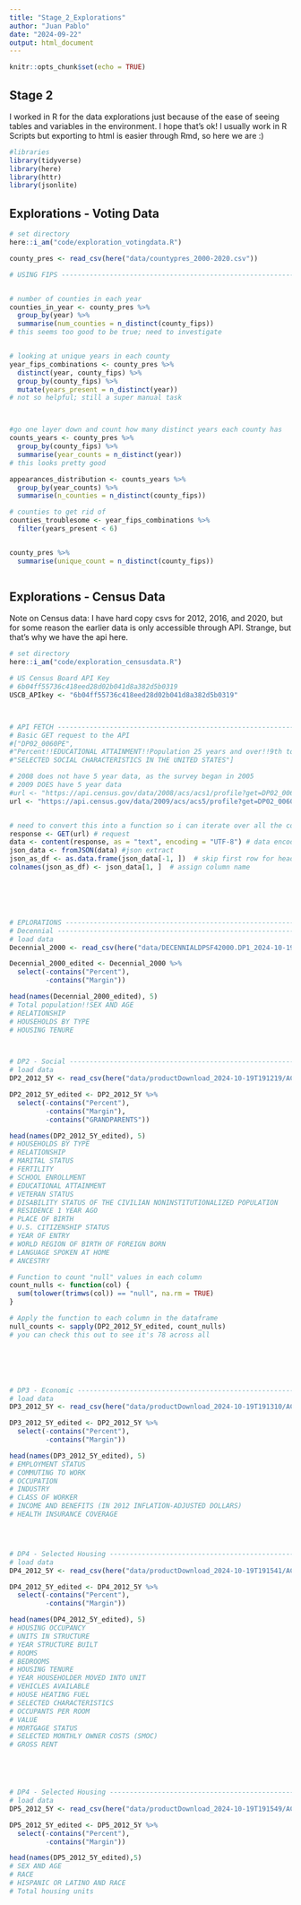 ```yaml
---
title: "Stage_2_Explorations"
author: "Juan Pablo"
date: "2024-09-22"
output: html_document
---
```


```r
knitr::opts_chunk$set(echo = TRUE)
```

## Stage 2

I worked in R for the data explorations just because of the ease of seeing tables and variables in the environment. I hope that's ok! I usually work in R Scripts but exporting to html is easier through Rmd, so here we are :)

```r
#libraries
library(tidyverse)
library(here)
library(httr)
library(jsonlite)

```


## Explorations - Voting Data

```r

# set directory
here::i_am("code/exploration_votingdata.R")

county_pres <- read_csv(here("data/countypres_2000-2020.csv"))

# USING FIPS ----------------------------------------------------------------


# number of counties in each year 
counties_in_year <- county_pres %>%
  group_by(year) %>%
  summarise(num_counties = n_distinct(county_fips))
# this seems too good to be true; need to investigate


# looking at unique years in each county
year_fips_combinations <- county_pres %>%
  distinct(year, county_fips) %>%
  group_by(county_fips) %>%
  mutate(years_present = n_distinct(year))
# not so helpful; still a super manual task



#go one layer down and count how many distinct years each county has
counts_years <- county_pres %>% 
  group_by(county_fips) %>%
  summarise(year_counts = n_distinct(year))
# this looks pretty good

appearances_distribution <- counts_years %>%
  group_by(year_counts) %>%
  summarise(n_counties = n_distinct(county_fips))

# counties to get rid of
counties_troublesome <- year_fips_combinations %>%
  filter(years_present < 6)


county_pres %>%
  summarise(unique_count = n_distinct(county_fips))



```


## Explorations - Census Data
Note on Census data: I have hard copy csvs for 2012, 2016, and 2020, but for some reason the earlier data is only accessible through API. Strange, but that's why we have the api here. 

```r



# set directory
here::i_am("code/exploration_censusdata.R")

# US Census Board API Key
# 6b04ff55736c418eed28d02b041d8a382d5b0319
USCB_APIkey <- "6b04ff55736c418eed28d02b041d8a382d5b0319"



# API FETCH -------------------------------------------------------------------
# Basic GET request to the API
#["DP02_0060PE",
#"Percent!!EDUCATIONAL ATTAINMENT!!Population 25 years and over!!9th to 12th grade, no diploma",
#"SELECTED SOCIAL CHARACTERISTICS IN THE UNITED STATES"]

# 2008 does not have 5 year data, as the survey began in 2005
# 2009 DOES have 5 year data
#url <- "https://api.census.gov/data/2008/acs/acs1/profile?get=DP02_0060PE&for=county:*&key=6b04ff55736c418eed28d02b041d8a382d5b0319"  
url <- "https://api.census.gov/data/2009/acs/acs5/profile?get=DP02_0060PE&for=county:*&key=6b04ff55736c418eed28d02b041d8a382d5b0319"  


# need to convert this into a function so i can iterate over all the columns i want for 2008
response <- GET(url) # request
data <- content(response, as = "text", encoding = "UTF-8") # data encoding for json
json_data <- fromJSON(data) #json extract
json_as_df <- as.data.frame(json_data[-1, ])  # skip first row for header
colnames(json_as_df) <- json_data[1, ]  # assign column name






# EPLORATIONS -------------------------------------------------------------
# Decennial ----------------------------------------------------------------
# load data
Decennial_2000 <- read_csv(here("data/DECENNIALDPSF42000.DP1_2024-10-19T161201/DECENNIALDPSF42000.DP1-Data.csv"))

Decennial_2000_edited <- Decennial_2000 %>%
  select(-contains("Percent"),
         -contains("Margin"))

head(names(Decennial_2000_edited), 5)
# Total population!!SEX AND AGE
# RELATIONSHIP
# HOUSEHOLDS BY TYPE
# HOUSING TENURE



# DP2 - Social ----------------------------------------------------------------
# load data
DP2_2012_5Y <- read_csv(here("data/productDownload_2024-10-19T191219/ACSDP5Y2012.DP02-Data.csv"))

DP2_2012_5Y_edited <- DP2_2012_5Y %>%
  select(-contains("Percent"),
         -contains("Margin"),
         -contains("GRANDPARENTS"))

head(names(DP2_2012_5Y_edited), 5)
# HOUSEHOLDS BY TYPE
# RELATIONSHIP
# MARITAL STATUS
# FERTILITY
# SCHOOL ENROLLMENT
# EDUCATIONAL ATTAINMENT
# VETERAN STATUS
# DISABILITY STATUS OF THE CIVILIAN NONINSTITUTIONALIZED POPULATION
# RESIDENCE 1 YEAR AGO
# PLACE OF BIRTH
# U.S. CITIZENSHIP STATUS
# YEAR OF ENTRY
# WORLD REGION OF BIRTH OF FOREIGN BORN
# LANGUAGE SPOKEN AT HOME
# ANCESTRY

# Function to count "null" values in each column
count_nulls <- function(col) {
  sum(tolower(trimws(col)) == "null", na.rm = TRUE)
}

# Apply the function to each column in the dataframe
null_counts <- sapply(DP2_2012_5Y_edited, count_nulls)
# you can check this out to see it's 78 across all






# DP3 - Economic ----------------------------------------------------------------
# load data
DP3_2012_5Y <- read_csv(here("data/productDownload_2024-10-19T191310/ACSDP5Y2012.DP03-Data.csv"))

DP3_2012_5Y_edited <- DP2_2012_5Y %>%
  select(-contains("Percent"),
         -contains("Margin"))

head(names(DP3_2012_5Y_edited), 5)
# EMPLOYMENT STATUS
# COMMUTING TO WORK
# OCCUPATION
# INDUSTRY
# CLASS OF WORKER
# INCOME AND BENEFITS (IN 2012 INFLATION-ADJUSTED DOLLARS)
# HEALTH INSURANCE COVERAGE




# DP4 - Selected Housing ----------------------------------------------------------------
# load data
DP4_2012_5Y <- read_csv(here("data/productDownload_2024-10-19T191541/ACSDP5Y2012.DP04-Data.csv"))

DP4_2012_5Y_edited <- DP4_2012_5Y %>%
  select(-contains("Percent"),
         -contains("Margin"))

head(names(DP4_2012_5Y_edited), 5)
# HOUSING OCCUPANCY
# UNITS IN STRUCTURE
# YEAR STRUCTURE BUILT
# ROOMS
# BEDROOMS
# HOUSING TENURE
# YEAR HOUSEHOLDER MOVED INTO UNIT
# VEHICLES AVAILABLE
# HOUSE HEATING FUEL
# SELECTED CHARACTERISTICS
# OCCUPANTS PER ROOM
# VALUE
# MORTGAGE STATUS
# SELECTED MONTHLY OWNER COSTS (SMOC)
# GROSS RENT





# DP4 - Selected Housing ----------------------------------------------------------------
# load data
DP5_2012_5Y <- read_csv(here("data/productDownload_2024-10-19T191549/ACSDP5Y2012.DP05-Data.csv"))

DP5_2012_5Y_edited <- DP5_2012_5Y %>%
  select(-contains("Percent"),
         -contains("Margin"))

head(names(DP5_2012_5Y_edited),5)
# SEX AND AGE
# RACE
# HISPANIC OR LATINO AND RACE
# Total housing units

```



